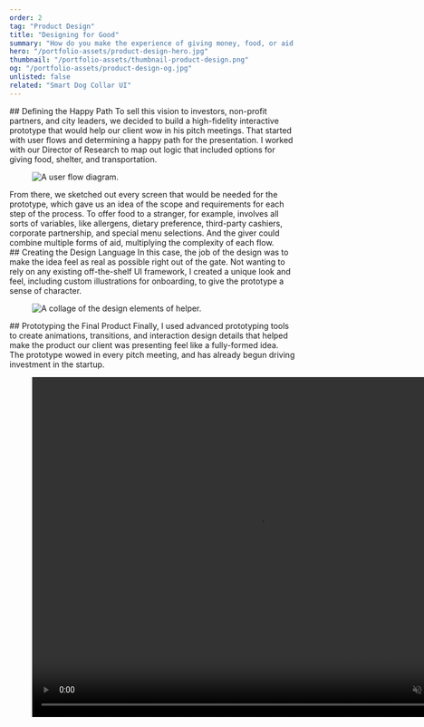 ```yaml
---
order: 2
tag: "Product Design"
title: "Designing for Good"
summary: "How do you make the experience of giving money, food, or aid to a stranger a more effective experience for everyone involved? A Simple Focus client who had worked with Memphis’ unhoused population for years asked us to help him solve that problem."
hero: "/portfolio-assets/product-design-hero.jpg"
thumbnail: "/portfolio-assets/thumbnail-product-design.png"
og: "/portfolio-assets/product-design-og.jpg"
unlisted: false
related: "Smart Dog Collar UI"
---
```


<div className="flex flex-col space-y-0 lg:space-y-12 xl:space-y-16 items-center max-w-none py-12 2xl:py-0">

<ProblemStatement
    label
    headline="When you’re faced with someone asking for help, the encounter can be stressful. You want to provide assistance, but a few dollars cash isn’t always the most effective solution."
    content="The problems facing our our asset-deprived population are complex, and solving them is politically fraught. We narrowed our focus to the precise moment that you, the 'helper,' choose to give aid to someone on the street. Using your phone, you can tap into a network of rideshare apps, food delivery services, and local shelters to provide more worthwhile support in just a few taps."
/>

<div className="max-w-2xl">
## Defining the Happy Path
To sell this vision to investors, non-profit partners, and city leaders, we decided to build a high-fidelity interactive prototype that would help our client wow in his pitch meetings. That started with user flows and determining a happy path for the presentation. I worked with our Director of Research to map out logic that included options for giving food, shelter, and transportation.
</div>

<div className="text-center">
<figure className="my-0! mx-auto max-w-[1000px]">
<Image src="/portfolio-assets/product-design-1.png" alt="A user flow diagram." width={1000} height={400} quality="100" />
</figure>
</div>

<div className="max-w-2xl">
From there, we sketched out every screen that would be needed for the prototype, which gave us an idea of the scope and requirements for each step of the process. To offer food to a stranger, for example, involves all sorts of variables, like allergens, dietary preference, third-party cashiers, corporate partnership, and special menu selections. And the giver could combine multiple forms of aid, multiplying the complexity of each flow.
</div>


<div className="max-w-2xl">
## Creating the Design Language
In this case, the job of the design was to make the idea feel as real as possible right out of the gate. Not wanting to rely on any existing off-the-shelf UI framework, I created a unique look and feel, including custom illustrations for onboarding, to give the prototype a sense of character.
</div>

<div className="text-center">
<figure className="my-0! mx-auto max-w-[1000px]">
<Image src="/portfolio-assets/product-design-3.jpg" alt="A collage of the design elements of helper." width={800} height={600} quality="100" />
</figure>
</div>

<div className="max-w-2xl">
## Prototyping the Final Product
Finally, I used advanced prototyping tools to create animations, transitions, and interaction design details that helped make the product our client was presenting feel like a fully-formed idea. The prototype wowed in every pitch meeting, and has already begun driving investment in the startup.
</div>

<div>
  <figure className="not-prose">
    <video
        width="800"
        height="600"
        preload="metadata"
        playsInline
        autoPlay="autoplay"
        muted
        loop
    >
        <source src="/portfolio-assets/product-design-4.mp4" type="video/mp4" />
        Your browser does not support the video tag.
    </video>
  </figure>
</div>

</div>
